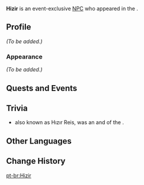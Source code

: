 {{Meta
<!-- Remove this template after adding the missing info -->
|missing_NPC_profile  = yes
}}
{{Character Infobox
|type             = Event NPC
|image            = NPC Hizir.png
|realname         = <!-- Optional, if different from in-game name -->
|deceased         = <!-- Past (for deceased prior to events of the game) or free response -->
|region           = Sumeru
|location         = Sumeru
|affiliation      = 
|title            = 

|voiceEN          = 
|voiceCN          = 
|voiceJP          = 
|voiceKR          = 
}}
'''Hizir''' is an event-exclusive [[NPC]] who appeared in the {{Quest|Give Her Sweetness}}.
<!--
==Location==
{{subst:#tag:gallery|
NPC Location {{subst:#titleparts:{{subst:PAGENAME}}}}.png{{subst:!}}{{subst:#titleparts:{{subst:PAGENAME}}}}'s location
NPC Location {{subst:#titleparts:{{subst:PAGENAME}}}} Context.png{{subst:!}}Additional context
}}
-->
==Profile==
<!--Detailed story/lore information goes here.-->
''(To be added.)''

===Appearance===
<!--Keep appearance section short and concise. Limit to 2 paragraphs with 3-4 sentences each.-->
''(To be added.)''

==Quests and Events==
{{Quests and Events}}

==Trivia==
* {{W|Hayreddin Barbarossa}} also known as Hızır Reis, was an {{W|Ottoman Empire|Ottoman}} {{W|Barbary pirates|corsair}} and {{W|Kapudan Pasha|admiral}} of the {{W|Ottoman Navy}}.

==Other Languages==
{{Other Languages|default_hidden=1
|en      = Hizir
|zhs     = 海兹尔
|zhs_rm  = 
|zht     = 海茲爾
|zht_rm  = 
|ja      = ヒズィール
|ja_rm   = 
|ko      = 하이젤
|es      = Hizir
|fr      = Hizir
|ru      = Хизир
|th      = Hizir
|vi      = Hizir
|de      = Hizir
|id      = Hizir
|pt      = Hizir
|tr      = Hizir
|it      = Hizir
}}

==Change History==
{{Change History|5.1}}
<!--
==References==
{{Reflist}}
-->

[[pt-br:Hizir]]